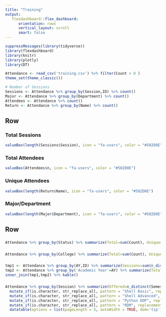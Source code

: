 ```yaml
---
title: "Training"
output: 
   flexdashboard::flex_dashboard:
      orientation: rows
      vertical_layout: scroll
      smart: false
---
```


<script>
$(document).ready(function() {
  $('.navbar').remove();
  $('body').css('padding-top', '0px');
});
</script>
<style>
.navbar {
  background-color:#502D0E;
}
.navbar-brand {
color:white!important;
}
</style>

```r
suppressMessages(library(tidyverse))
library(flexdashboard)
library(knitr)
library(plotly)
library(DT)

Attendance <- read_csv('training.csv') %>% filter(Count > 0 )
theme_set(theme_classic())
```

```r
# Number of Sessions
Sessions <- Attendance %>% group_by(Session,ID) %>% count()
Major <- Attendance %>% group_by(Department) %>% count()
Attendees <- Attendance %>% count()
Return <- Attendance %>% group_by(Name) %>% count()
```



Row
------------------------------------

### Total Sessions

```r
valueBox(length(Sessions$Session), icon = "fa-users", color = "#502D0E")
```

###  Total Attendees

```r
valueBox(Attendees$n, icon = "fa-users", color = "#502D0E")
```

###  Unique Attendees

```r
valueBox(length(Return$Name), icon = "fa-users", color = "#502D0E")
```

###  Major/Department

```r
valueBox(length(Major$Department), icon = "fa-users", color = "#502D0E")
```


Row 
-------------------------------------------------

### 

```r
Attendance %>% group_by(Status) %>% summarize(Total=sum(Count), Unique=sum(n_distinct(Name))) %>% kable()
```

### 

```r
Attendance %>% group_by(College) %>% summarize(Total=sum(Count), Unique=sum(n_distinct(Name))) %>% kable()
```

### 

```r
tmp1 <- Attendance %>% group_by(AY,ID) %>% summarize(Sessions=sum(n_distinct(Session))) %>% group_by('Academic Year'=AY) %>% summarize(Sessions=sum(Sessions))
tmp2 <- Attendance %>% group_by('Academic Year'=AY) %>% summarize(Total=sum(Count), Unique=sum(n_distinct(Name))) 
inner_join(tmp1,tmp2) %>% kable()
```

###

```r
Attendance %>% group_by(Session) %>% summarize(Offered=n_distinct(Semester),Attendee=sum(Count),Unique=sum(n_distinct(Name))) %>% arrange(-Offered) %>%
  mutate_if(is.character, str_replace_all, pattern = "Shell Basic", replacement = "Basic Shell Scripting") %>%
  mutate_if(is.character, str_replace_all, pattern = "Shell Advanced", replacement = "Advanced Shell Scripting") %>%
  mutate_if(is.character, str_replace_all, pattern = "Python OOP", replacement = "Python Object Oriented Programming") %>%
  mutate_if(is.character, str_replace_all, pattern = "RDM", replacement = "Research Data Management") %>%
  datatable(options = list(pageLength = 5, autoWidth = TRUE, dom='tip'), , rownames = FALSE)
```
